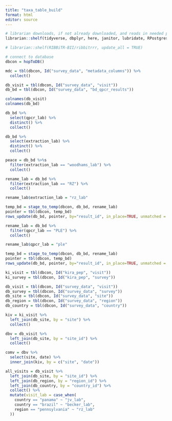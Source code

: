 ```yaml
---
title: "taxa_table_build"
format: html
editor: source
---
```


```r

# librarian downloads, if not already downloaded, and reads in needed packages
librarian::shelf(tidyverse, dbplyr, here, janitor, lubridate, RPostgres, stringr, DBI, uuid, RIBBiTR-BII/ribbitrrr, EML, ropensci/bold, ropensci/taxize, EDIorg/taxonomyCleanr)

# librarian::shelf(RIBBiTR-BII/ribbitrrr, update_all = TRUE)

# connect to database
dbcon = hopToDB()
```

```r
mdc = tbl(dbcon, Id("survey_data", "metadata_columns")) %>%
  collect()

db_visit = tbl(dbcon, Id("survey_data", "visit"))
db_bd = tbl(dbcon, Id("survey_data", "bd_qpcr_results"))
```

```r
colnames(db_visit)
colnames(db_bd)

db_bd %>%
  select(qpcr_lab) %>%
  distinct() %>%
  collect()

db_bd %>%
  select(extraction_lab) %>%
  distinct() %>%
  collect()

peace = db_bd %>%s
  filter(extraction_lab == "woodhams_lab") %>%
  collect()
```

```r
rename_lab = db_bd %>%
  filter(extraction_lab == "RZ") %>%
  collect()

rename_lab$extraction_lab = "rz_lab"

temp_bd = stage_to_temp(dbcon, db_bd, rename_lab)
pointer = tbl(dbcon, temp_bd)
rows_update(db_bd, pointer, by="result_id", in_place=TRUE, unmatched = "ignore")

```

```r
rename_lab = db_bd %>%
  filter(qpcr_lab == "PLE") %>%
  collect()

rename_lab$qpcr_lab = "ple"

temp_bd = stage_to_temp(dbcon, db_bd, rename_lab)
pointer = tbl(dbcon, temp_bd)
rows_update(db_bd, pointer, by="result_id", in_place=TRUE, unmatched = "ignore")

```

```r
ki_visit = tbl(dbcon, Id("kira_pep", "visit"))
ki_survey = tbl(dbcon, Id("kira_pep", "survey"))

db_visit = tbl(dbcon, Id("survey_data", "visit"))
db_survey = tbl(dbcon, Id("survey_data", "survey"))
db_site = tbl(dbcon, Id("survey_data", "site"))
db_region = tbl(dbcon, Id("survey_data", "region"))
db_country = tbl(dbcon, Id("survey_data", "country"))

kiv = ki_visit %>%
  left_join(db_site, by = "site") %>%
  collect()

dbv = db_visit %>%
  left_join(db_site, by = "site_id") %>%
  collect()

comv = dbv %>%
  select(site, date) %>%
  inner_join(kiv, by = c("site", "date"))

```

```r
all_visits = db_visit %>%
  left_join(db_site, by = "site_id") %>%
  left_join(db_region, by = "region_id") %>%
  left_join(db_country, by = "country_id") %>%
  collect() %>%
  mutate(visit_lab = case_when(
    country == "panama" ~ "jv_lab",
    country == "brazil" ~ "becker_lab",
    region == "pennsylvania" ~ "rz_lab"
  ))

```